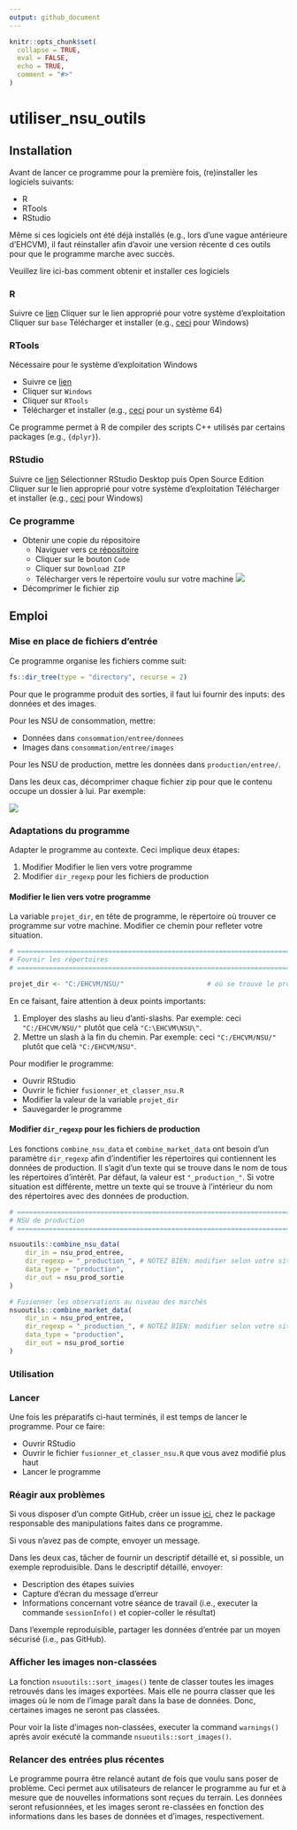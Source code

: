 ```yaml
---
output: github_document
---
```


<!-- README.md is generated from README.Rmd. Please edit that file -->

```r
knitr::opts_chunk$set(
  collapse = TRUE,
  eval = FALSE,
  echo = TRUE,
  comment = "#>"
)
```

# utiliser_nsu_outils

<!-- badges: start -->
<!-- badges: end -->

## Installation

Avant de lancer ce programme pour la première fois, (re)installer les logiciels suivants:

- R
- RTools
- RStudio

Même si ces logiciels ont été déjà installés (e.g., lors d'une vague antérieure d'EHCVM), il faut réinstaller afin d'avoir une version récente d ces outils pour que le programme marche avec succès.

Veuillez lire ici-bas comment obtenir et installer ces logiciels

### R

Suivre ce [lien](https://cran.r-project.org/)
Cliquer sur le lien approprié pour votre système d'exploitation
Cliquer sur `base`
Télécharger et installer (e.g., [ceci](https://cran.r-project.org/bin/windows/base/R-4.1.1-win.exe) pour Windows)

### RTools

Nécessaire pour le système d'exploitation Windows

- Suivre ce [lien](https://cran.r-project.org/)
- Cliquer sur `Windows`
- Cliquer sur `RTools`
- Télécharger et installer (e.g., [ceci](https://cran.r-project.org/bin/windows/Rtools/rtools40v2-x86_64.exe) pour un système 64)

Ce programme permet à R de compiler des scripts C++ utilisés par certains packages (e.g., `{dplyr}`).

### RStudio

Suivre ce [lien](https://www.rstudio.com/products/rstudio/)
Sélectionner RStudio Desktop puis Open Source Edition
Cliquer sur le lien approprié pour votre système d'exploitation
Télécharger et installer (e.g., [ceci](https://www.rstudio.com/products/rstudio/download/#download) pour Windows)

### Ce programme

- Obtenir une copie du répositoire
  - Naviguer vers [ce répositoire](https://github.com/arthur-shaw/utiliser_nsu_outils)
  - Cliquer sur le bouton `Code`
  - Cliquer sur `Download ZIP`
  - Télécharger vers le répertoire voulu sur votre machine
![](docs/download_repo.png)
- Décomprimer le fichier zip

## Emploi

### Mise en place de fichiers d'entrée

Ce programme organise les fichiers comme suit:

```r
fs::dir_tree(type = "directory", recurse = 2)
```

Pour que le programme produit des sorties, il faut lui fournir des inputs: des données et des images. 

Pour les NSU de consommation, mettre:

- Données dans `consommation/entree/donnees`
- Images dans `consommation/entree/images`

Pour les NSU de production, mettre les données dans `production/entree/`.

Dans les deux cas, décomprimer chaque fichier zip pour que le contenu occupe un dossier à lui. Par exemple:

![](docs/folder_example.png)

### Adaptations du programme

Adapter le programme au contexte. Ceci implique deux étapes:

1. Modifier Modifier le lien vers votre programme
2. Modifier `dir_regexp` pour les fichiers de production

#### Modifier le lien vers votre programme

La variable `projet_dir`, en tête de programme, le répertoire où trouver ce programme sur votre machine. Modifier ce chemin pour refleter votre situation. 

```r
# =============================================================================
# Fournir les répertoires
# =============================================================================

projet_dir <- "C:/EHCVM/NSU/"                     # où se trouve le projet
```

En ce faisant, faire attention à deux points importants:

1. Employer des slashs au lieu d'anti-slashs. Par exemple: ceci `"C:/EHCVM/NSU/"` plutôt que celà `"C:\EHCVM\NSU\"`.
2. Mettre un slash à la fin du chemin. Par exemple: ceci `"C:/EHCVM/NSU/"` plutôt que celà `"C:/EHCVM/NSU"`.

Pour modifier le programme:

- Ouvrir RStudio
- Ouvrir le fichier `fusionner_et_classer_nsu.R`
- Modifier la valeur de la variable `projet_dir`
- Sauvegarder le programme

#### Modifier `dir_regexp` pour les fichiers de production

Les fonctions `combine_nsu_data` et `combine_market_data` ont besoin d'un paramètre `dir_regexp` afin d'indentifier les répertoires qui contiennent les données de production. Il s'agit d'un texte qui se trouve dans le nom de tous les répertoires d'intérêt. Par défaut, la valeur est `"_production_"`. Si votre situation est différente, mettre un texte qui se trouve à l'intérieur du nom des répertoires avec des données de production.

```r
# =============================================================================
# NSU de production
# =============================================================================

nsuoutils::combine_nsu_data(
    dir_in = nsu_prod_entree,
    dir_regexp = "_production_", # NOTEZ BIEN: modifier selon votre situation
    data_type = "production",
    dir_out = nsu_prod_sortie
)

# Fusionner les observations au niveau des marchés
nsuoutils::combine_market_data(
    dir_in = nsu_prod_entree,
    dir_regexp = "_production_", # NOTEZ BIEN: modifier selon votre situation
    data_type = "production",
    dir_out = nsu_prod_sortie
)
```


### Utilisation

### Lancer

Une fois les préparatifs ci-haut terminés, il est temps de lancer le programme. Pour ce faire:

- Ouvrir RStudio
- Ouvrir le fichier `fusionner_et_classer_nsu.R` que vous avez modifié plus haut
- Lancer le programme

### Réagir aux problèmes

Si vous disposer d'un compte GitHub, créer un issue [ici](https://github.com/arthur-shaw/nsuoutils), chez le package responsable des manipulations faites dans ce programme.

Si vous n'avez pas de compte, envoyer un message.

Dans les deux cas, tâcher de fournir un descriptif détaillé et, si possible, un exemple reproduisible. Dans le descriptif détaillé, envoyer:

- Description des étapes suivies
- Capture d'écran du message d'erreur
- Informations concernant votre séance de travail (i.e., executer la commande `sessionInfo()` et copier-coller le résultat)

Dans l'exemple reproduisible, partager les données d'entrée par un moyen sécurisé (i.e., pas GitHub).

### Afficher les images non-classées

La fonction `nsuoutils::sort_images()` tente de classer toutes les images retrouvés dans les images exportées. Mais elle ne pourra classer que les images où le nom de l'image paraît dans la base de données. Donc, certaines images ne seront pas classées.

Pour voir la liste d'images non-classées, executer la command `warnings()` après avoir exécuté la commande `nsuoutils::sort_images()`.

### Relancer des entrées plus récentes

Le programme pourra être relancé autant de fois que voulu sans poser de problème. Ceci permet aux utilisateurs de relancer le programme au fur et à mesure que de nouvelles informations sont reçues du terrain. Les données seront refusionnées, et les images seront re-classées en fonction des informations dans les bases de données et d'images, respectivement.
